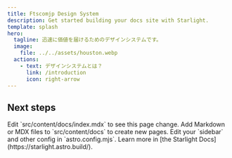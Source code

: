 ```yaml
---
title: Ftscomjp Design System
description: Get started building your docs site with Starlight.
template: splash
hero:
  tagline: 迅速に価値を届けるためのデザインシステムです。
  image:
    file: ../../assets/houston.webp
  actions:
    - text: デザインシステムとは？
      link: /introduction
      icon: right-arrow
---
```



## Next steps

<CardGrid stagger>
  <Card title="Update content" icon="pencil">
    Edit `src/content/docs/index.mdx` to see this page change.
  </Card>
  <Card title="Add new content" icon="add-document">
    Add Markdown or MDX files to `src/content/docs` to create new pages.
  </Card>
  <Card title="Configure your site" icon="setting">
    Edit your `sidebar` and other config in `astro.config.mjs`.
  </Card>
  <Card title="Read the docs" icon="open-book">
    Learn more in [the Starlight Docs](https://starlight.astro.build/).
  </Card>
</CardGrid>
